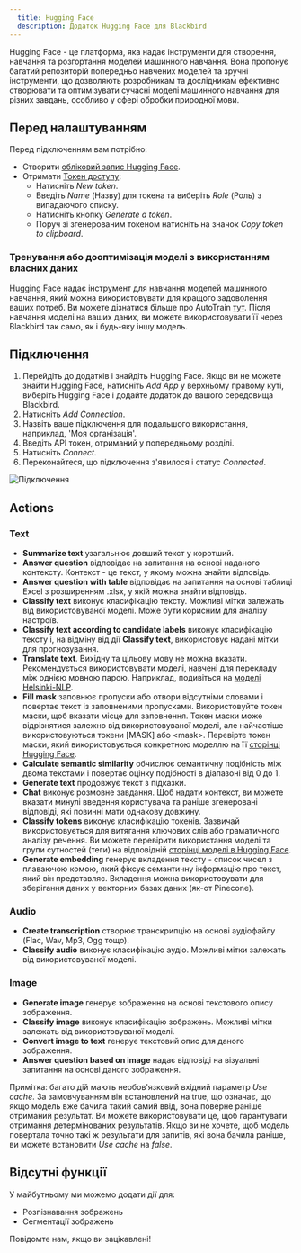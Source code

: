 ```yaml
---
  title: Hugging Face
  description: Додаток Hugging Face для Blackbird
---
```


<LinkCard title="View on Github" target="_blank" href="https://github.com/bb-io/HuggingFace" icon="github" />

Hugging Face - це платформа, яка надає інструменти для створення, навчання та розгортання моделей машинного навчання. Вона пропонує багатий репозиторій попередньо навчених моделей та зручні інструменти, що дозволяють розробникам та дослідникам ефективно створювати та оптимізувати сучасні моделі машинного навчання для різних завдань, особливо у сфері обробки природної мови.

## Перед налаштуванням

Перед підключенням вам потрібно:

- Створити [обліковий запис Hugging Face](https://huggingface.co/join).
- Отримати [Токен доступу](https://huggingface.co/settings/tokens): 
    * Натисніть _New token_.
    * Введіть _Name_ (Назву) для токена та виберіть _Role_ (Роль) з випадаючого списку.
    * Натисніть кнопку _Generate a token_.
    * Поруч зі згенерованим токеном натисніть на значок _Copy token to clipboard_.

### Тренування або дооптимізація моделі з використанням власних даних

Hugging Face надає інструмент для навчання моделей машинного навчання, який можна використовувати для кращого задоволення ваших потреб. Ви можете дізнатися більше про AutoTrain [тут](https://huggingface.co/docs/autotrain/index). Після навчання моделі на ваших даних, ви можете використовувати її через Blackbird так само, як і будь-яку іншу модель.

## Підключення

1. Перейдіть до додатків і знайдіть Hugging Face. Якщо ви не можете знайти Hugging Face, натисніть _Add App_ у верхньому правому куті, виберіть Hugging Face і додайте додаток до вашого середовища Blackbird.
2. Натисніть _Add Connection_.
3. Назвіть ваше підключення для подальшого використання, наприклад, 'Моя організація'.
4. Введіть API токен, отриманий у попередньому розділі.
5. Натисніть _Connect_. 
6. Переконайтеся, що підключення з'явилося і статус _Connected_.

![Підключення](https://raw.githubusercontent.com/bb-io/HuggingFace/main/image/README/connecting.png)

## Actions

### Text

- **Summarize text** узагальнює довший текст у коротший.
- **Answer question** відповідає на запитання на основі наданого контексту. Контекст - це текст, у якому можна знайти відповідь.
- **Answer question with table** відповідає на запитання на основі таблиці Excel з розширенням .xlsx, у якій можна знайти відповідь.
- **Classify text** виконує класифікацію тексту. Можливі мітки залежать від використовуваної моделі. Може бути корисним для аналізу настроїв.
- **Classify text according to candidate labels** виконує класифікацію тексту і, на відміну від дії **Classify text**, використовує надані мітки для прогнозування.
- **Translate text**. Вихідну та цільову мову не можна вказати. Рекомендується використовувати моделі, навчені для перекладу між однією мовною парою. Наприклад, подивіться на [моделі Helsinki-NLP](https://huggingface.co/Helsinki-NLP).
- **Fill mask** заповнює пропуски або отвори відсутніми словами і повертає текст із заповненими пропусками. Використовуйте токен маски, щоб вказати місце для заповнення. Токен маски може відрізнятися залежно від використовуваної моделі, але найчастіше використовуються токени [MASK] або &lt;mask>. Перевірте токен маски, який використовується конкретною моделлю на її [сторінці Hugging Face](https://huggingface.co/models?pipeline_tag=fill-mask&sort=trending).
- **Calculate semantic similarity** обчислює семантичну подібність між двома текстами і повертає оцінку подібності в діапазоні від 0 до 1.
- **Generate text** продовжує текст з підказки.
- **Chat** виконує розмовне завдання. Щоб надати контекст, ви можете вказати минулі введення користувача та раніше згенеровані відповіді, які повинні мати однакову довжину.
- **Classify tokens** виконує класифікацію токенів. Зазвичай використовується для витягання ключових слів або граматичного аналізу речення. Ви можете перевірити використання моделі та групи сутностей (теги) на відповідній [сторінці моделі в Hugging Face](https://huggingface.co/models?pipeline_tag=token-classification&sort=trending). 
- **Generate embedding** генерує вкладення тексту - список чисел з плаваючою комою, який фіксує семантичну інформацію про текст, який він представляє. Вкладення можна використовувати для зберігання даних у векторних базах даних (як-от Pinecone).

### Audio

- **Create transcription** створює транскрипцію на основі аудіофайлу (Flac, Wav, Mp3, Ogg тощо).
- **Classify audio** виконує класифікацію аудіо. Можливі мітки залежать від використовуваної моделі.

### Image

- **Generate image** генерує зображення на основі текстового опису зображення.
- **Classify image** виконує класифікацію зображень. Можливі мітки залежать від використовуваної моделі.
- **Convert image to text** генерує текстовий опис для даного зображення.
- **Answer question based on image** надає відповіді на візуальні запитання на основі даного зображення.

Примітка: багато дій мають необов'язковий вхідний параметр _Use cache_. За замовчуванням він встановлений на true, що означає, що якщо модель вже бачила такий самий ввід, вона поверне раніше отриманий результат. Ви можете використовувати це, щоб гарантувати отримання детермінованих результатів. Якщо ви не хочете, щоб модель повертала точно такі ж результати для запитів, які вона бачила раніше, ви можете встановити _Use cache_ на _false_.

## Відсутні функції

У майбутньому ми можемо додати дії для:

- Розпізнавання зображень
- Сегментації зображень

Повідомте нам, якщо ви зацікавлені!